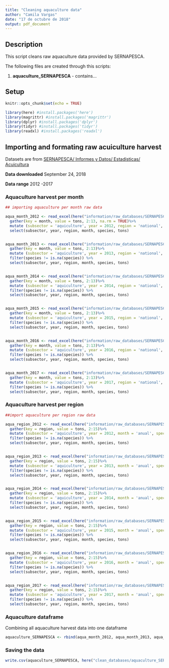 ```yaml
---
title: "Cleaning aquaculture data"
author: "Camila Vargas"
date: "17 de octubre de 2018"
output: pdf_document
---
```


## Description
This script cleans raw aquaculture data provided by SERNAPESCA. 

The following files are created through this scripts:

1) **aquaculture_SERNAPESCA** - contains...


## Setup

```r
knitr::opts_chunk$set(echo = TRUE)

library(here) #install.packages('here')
library(magrittr) #install.packages('magrittr')
library(dplyr) #install.packages('dplyr')
library(tidyr) #install.packages('tidyr')
library(readxl) #install.packages('readxl')

```


## Importing and formating raw acuiculture harvest

Datasets are from [SERNAPESCA/ Informes y Datos/ Estadisticas/ Acuicultura](http://www.sernapesca.cl/informes/estadisticas) 

**Data downloaded** September 24, 2018

**Data range** 2012 -2017

### Aquaculture harvest per month

```r

## importing aquaculture per month raw data

aqua_month_2012 <- read_excel(here("information/raw_databases/SERNAPESCA/harvest_aquaculture/harvest_aquaculture_per_species_month_2012.xls"), sheet = "cosechas_mes", range = "A5:M25", na = "-") %>% 
  gather(key = month, value = tons, 2:13, na.rm = TRUE)%>% 
  mutate (subsector = 'aquiculture', year = 2012, region = 'national', species =  ESPECIE) %>% 
  select(subsector, year, region, month, species, tons)


aqua_month_2013 <- read_excel(here("information/raw_databases/SERNAPESCA/harvest_aquaculture/harvest_aquaculture_per_species_month_2013.xls"), sheet = "cosechas_mes", range = "A5:M27", na = "-") %>% 
  gather(key = month, value = tons, 2:13)%>% 
  mutate (subsector = 'aquiculture', year = 2013, region = 'national', species =  ESPECIE) %>%
  filter(species != is.na(species)) %>% 
  select(subsector, year, region, month, species, tons)


aqua_month_2014 <- read_excel(here("information/raw_databases/SERNAPESCA/harvest_aquaculture/harvest_aquaculture_per_species_month_2014.xls"), sheet = "cc_mes", range = "A5:M23", na = "-") %>% 
  gather(key = month, value = tons, 2:13)%>% 
  mutate (subsector = 'aquiculture', year = 2014, region = 'national', species =  ESPECIE) %>%
  filter(species != is.na(species)) %>% 
  select(subsector, year, region, month, species, tons)


aqua_month_2015 <- read_excel(here("information/raw_databases/SERNAPESCA/harvest_aquaculture/harvest_aquaculture_per_species_month_2015.xls"), sheet = "Cosechas_cc_mes", range = "A5:M21", na = "-") %>% 
  gather(key = month, value = tons, 2:13)%>% 
  mutate (subsector = 'aquiculture', year = 2015, region = 'national', species =  ESPECIE) %>%
  filter(species != is.na(species)) %>% 
  select(subsector, year, region, month, species, tons)


aqua_month_2016 <- read_excel(here("information/raw_databases/SERNAPESCA/harvest_aquaculture/harvest_aquaculture_per_species_month_2016.xls"), sheet = "Cosechas_cc_mes", range = "A5:M21", na = "-") %>% 
  gather(key = month, value = tons, 2:13)%>% 
  mutate (subsector = 'aquiculture', year = 2016, region = 'national', species =  ESPECIE) %>%
  filter(species != is.na(species)) %>% 
  select(subsector, year, region, month, species, tons)


aqua_month_2017 <- read_excel(here("information/raw_databases/SERNAPESCA/harvest_aquaculture/harvest_aquaculture_per_species_month_2017.xlsx"), sheet = "Cosechas_cc_mes", range = "A5:M25", na = "-") %>% 
  gather(key = month, value = tons, 2:13)%>% 
  mutate (subsector = 'aquiculture', year = 2017, region = 'national', species =  ESPECIE) %>%
  filter(species != is.na(species)) %>% 
  select(subsector, year, region, month, species, tons)

```


### Aquaculture harvest per region

```r
##import aquaculture per region raw data

aqua_region_2012 <- read_excel(here("information/raw_databases/SERNAPESCA/harvest_aquaculture/harvest_aquaculture_per_species_region_2012.xls"), sheet = "cosechas_region", range = "A5:O25", na = "-") %>% 
  gather(key = region, value = tons, 2:15)%>% 
  mutate (subsector = 'aquiculture', year = 2012, month = 'anual', species =  ESPECIE) %>% 
  filter(species != is.na(species)) %>% 
  select(subsector, year, region, month, species, tons)


aqua_region_2013 <- read_excel(here("information/raw_databases/SERNAPESCA/harvest_aquaculture/harvest_aquaculture_per_species_region_2013.xls"), sheet =  "cosechas_region", range = "A5:P27", na = "-") %>% 
  gather(key = region, value = tons, 2:15)%>% 
  mutate (subsector = 'aquiculture', year = 2013, month = 'anual', species =  ESPECIE) %>% 
  filter(species != is.na(species)) %>% 
  select(subsector, year, region, month, species, tons)


aqua_region_2014 <- read_excel(here("information/raw_databases/SERNAPESCA/harvest_aquaculture/harvest_aquaculture_per_species_region_2014.xls"), sheet =  "cc_reg", range = "A5:O23", na = "-") %>% 
  gather(key = region, value = tons, 2:15)%>% 
  mutate (subsector = 'aquiculture', year = 2014, month = 'anual', species =  ESPECIE) %>% 
  filter(species != is.na(species)) %>% 
  select(subsector, year, region, month, species, tons)


aqua_region_2015 <- read_excel(here("information/raw_databases/SERNAPESCA/harvest_aquaculture/harvest_aquaculture_per_species_region_2015.xls"), sheet =  "cosechas_cc_region", range = "A5:P21", na = "-") %>% 
  gather(key = region, value = tons, 2:15)%>% 
  mutate (subsector = 'aquiculture', year = 2015, month = 'anual', species =  ESPECIE) %>% 
  filter(species != is.na(species)) %>% 
  select(subsector, year, region, month, species, tons)


aqua_region_2016 <- read_excel(here("information/raw_databases/SERNAPESCA/harvest_aquaculture/harvest_aquaculture_per_species_region_2016.xls"), sheet =  "cosechas_cc_region", range = "A5:P21", na = "-") %>% 
  gather(key = region, value = tons, 2:15)%>% 
  mutate (subsector = 'aquiculture', year = 2016, month = 'anual', species =  ESPECIE) %>% 
  filter(species != is.na(species)) %>% 
  select(subsector, year, region, month, species, tons)


aqua_region_2017 <- read_excel(here("information/raw_databases/SERNAPESCA/harvest_aquaculture/harvest_aquaculture_per_species_region_2017.xlsx"), sheet =  "cosechas_cc_region", range = "A5:P24", na = "-") %>% 
  gather(key = region, value = tons, 2:15)%>% 
  mutate (subsector = 'aquiculture', year = 2017, month = 'anual', species =  ESPECIE) %>% 
  filter(species != is.na(species)) %>% 
  select(subsector, year, region, month, species, tons)


```


### Aquaculture dataframe 

Combining all aquaculture harvest data into one dataframe

```r
aquaculture_SERNAPESCA <- rbind(aqua_month_2012, aqua_month_2013, aqua_month_2014, aqua_month_2015, aqua_month_2016, aqua_month_2017, aqua_region_2012, aqua_region_2013, aqua_region_2014, aqua_region_2015, aqua_region_2016, aqua_region_2017)
```


### Saving the data

```r
write.csv(aquaculture_SERNAPESCA, here("clean_databases/aquaculture_SERNAPESCA.csv"), row.names = F)
```




